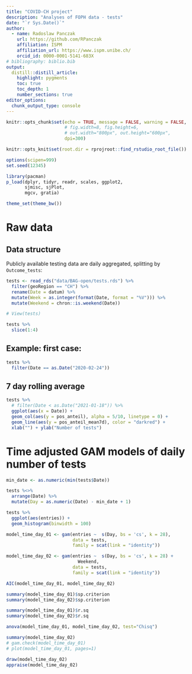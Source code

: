 ```yaml
---
title: "COVID-CH project"
description: "Analyses of FOPH data - tests"
date: "`r Sys.Date()`"
author:
  - name: Radoslaw Panczak 
    url: https://github.com/RPanczak
    affiliation: ISPM
    affiliation_url: https://www.ispm.unibe.ch/
    orcid_id: 0000-0001-5141-683X
# bibliography: biblio.bib
output:
  distill::distill_article:
    highlight: pygments
    toc: true
    toc_depth: 1
    number_sections: true
editor_options: 
  chunk_output_type: console
---
```


<!-- ------------------------------------------------------------ --> 
<!-- ------------------------------------------------------------ --> 

```r
knitr::opts_chunk$set(echo = TRUE, message = FALSE, warning = FALSE, 
                      # fig.width=8, fig.height=6, 
                      # out.width="800px", out.height="600px",
                      dpi=300)

knitr::opts_knit$set(root.dir = rprojroot::find_rstudio_root_file())

options(scipen=999)
set.seed(12345)

library(pacman) 
p_load(dplyr, tidyr, readr, scales, ggplot2,
       sjmisc, sjPlot,
       mgcv, gratia)

theme_set(theme_bw())
```

<!-- ------------------------------------------------------------ --> 

# Raw data 

## Data structure

Publicly available testing data are daily aggregated, splitting by `Outcome_tests`:

```r
tests <- read_rds("data/BAG-open/tests.rds") %>% 
  filter(geoRegion == "CH") %>% 
  rename(Date = datum) %>% 
  mutate(Week = as.integer(format(Date, format = "%V"))) %>% 
  mutate(Weekend = chron::is.weekend(Date))

# View(tests)

tests %>% 
  slice(1:4)
```

## Example: first case:

```r
tests %>% 
  filter(Date == as.Date("2020-02-24"))
```

## 7 day rolling average

```r
tests %>% 
  # filter(Date < as.Date("2021-01-18")) %>% 
  ggplot(aes(x = Date)) + 
  geom_col(aes(y = pos_anteil), alpha = 5/10, linetype = 0) + 
  geom_line(aes(y = pos_anteil_mean7d), color = "darkred") + 
  xlab("") + ylab("Number of tests") 
```

<!-- ------------------------------------------------------------ --> 

# Time adjusted GAM models of daily number of tests

```r
min_date <- as.numeric(min(tests$Date))

tests %<>% 
  arrange(Date) %>% 
  mutate(Day = as.numeric(Date) - min_date + 1)

tests %>% 
  ggplot(aes(entries)) +
  geom_histogram(binwidth = 100)
```


```r
model_time_day_01 <- gam(entries ~  s(Day, bs = 'cs', k = 28), 
                         data = tests, 
                         family = scat(link = "identity"))

model_time_day_02 <- gam(entries ~  s(Day, bs = 'cs', k = 28) +
                           Weekend, 
                         data = tests, 
                         family = scat(link = "identity"))
```

```r
AIC(model_time_day_01, model_time_day_02)

summary(model_time_day_01)$sp.criterion
summary(model_time_day_02)$sp.criterion

summary(model_time_day_01)$r.sq
summary(model_time_day_02)$r.sq

anova(model_time_day_01, model_time_day_02, test="Chisq")
```

```r
summary(model_time_day_02)
# gam.check(model_time_day_01)
# plot(model_time_day_01, pages=1)

draw(model_time_day_02)
appraise(model_time_day_02)
```




